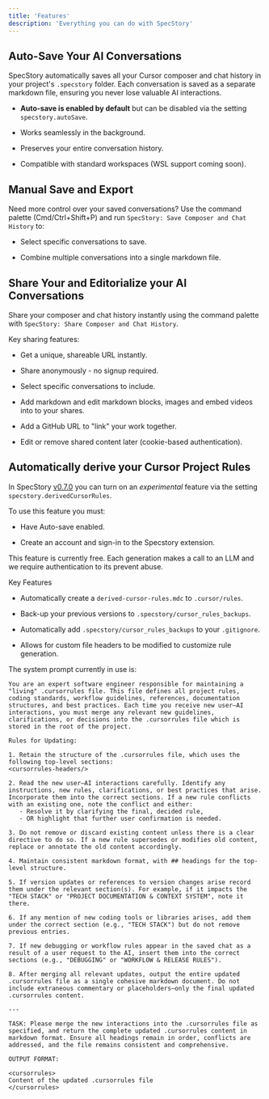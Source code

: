 ```yaml
---
title: 'Features'
description: 'Everything you can do with SpecStory'
---
```


## Auto-Save Your AI Conversations

SpecStory automatically saves all your Cursor composer and chat history in your project's `.specstory` folder. Each conversation is saved as a separate markdown file, ensuring you never lose valuable AI interactions.

* **Auto-save is enabled by default** but can be disabled via the setting `specstory.autoSave`.

* Works seamlessly in the background.

* Preserves your entire conversation history.

* Compatible with standard workspaces (WSL support coming soon).

## Manual Save and Export

Need more control over your saved conversations? Use the command palette (Cmd/Ctrl+Shift+P) and run `SpecStory: Save Composer and Chat History` to:

* Select specific conversations to save.

* Combine multiple conversations into a single markdown file.

## Share Your and Editorialize your AI Conversations

Share your composer and chat history instantly using the command palette with `SpecStory: Share Composer and Chat History`.

Key sharing features:

* Get a unique, shareable URL instantly.

* Share anonymously - no signup required.

* Select specific conversations to include.

* Add markdown and edit markdown blocks, images and embed videos into to your shares.

* Add a GitHub URL to "link" your work together.

* Edit or remove shared content later (cookie-based authentication).

## Automatically derive your Cursor Project Rules

In SpecStory [v0.7.0](https://marketplace.visualstudio.com/items/SpecStory.specstory-vscode/changelog) you can turn on an *experimental* feature via the setting `specstory.derivedCursorRules`.

<Info>
  To use this feature you must:

  * Have Auto-save enabled.

  * Create an account and sign-in to the Specstory extension.

  This feature is currently free. Each generation makes a call to an LLM and we require authentication to its prevent abuse.
</Info>

Key Features

* Automatically create a `derived-cursor-rules.mdc` to `.cursor/rules`.

* Back-up your previous versions to `.specstory/cursor_rules_backups`.

* Automatically add `.specstory/cursor_rules_backups` to your `.gitignore`.

* Allows for custom file headers to be modified to customize rule generation.

The system prompt currently in use is:

```
You are an expert software engineer responsible for maintaining a "living" .cursorrules file. This file defines all project rules, coding standards, workflow guidelines, references, documentation structures, and best practices. Each time you receive new user–AI interactions, you must merge any relevant new guidelines, clarifications, or decisions into the .cursorrules file which is stored in the root of the project.

Rules for Updating:

1. Retain the structure of the .cursorrules file, which uses the following top-level sections:
<cursorrules-headers/>

2. Read the new user–AI interactions carefully. Identify any instructions, new rules, clarifications, or best practices that arise. Incorporate them into the correct sections. If a new rule conflicts with an existing one, note the conflict and either:
   - Resolve it by clarifying the final, decided rule,
   - OR highlight that further user confirmation is needed.

3. Do not remove or discard existing content unless there is a clear directive to do so. If a new rule supersedes or modifies old content, replace or annotate the old content accordingly.

4. Maintain consistent markdown format, with ## headings for the top-level structure.

5. If version updates or references to version changes arise record them under the relevant section(s). For example, if it impacts the "TECH STACK" or "PROJECT DOCUMENTATION & CONTEXT SYSTEM", note it there.

6. If any mention of new coding tools or libraries arises, add them under the correct section (e.g., "TECH STACK") but do not remove previous entries.

7. If new debugging or workflow rules appear in the saved chat as a result of a user request to the AI, insert them into the correct sections (e.g., "DEBUGGING" or "WORKFLOW & RELEASE RULES").

8. After merging all relevant updates, output the entire updated .cursorrules file as a single cohesive markdown document. Do not include extraneous commentary or placeholders—only the final updated .cursorrules content.

---

TASK: Please merge the new interactions into the .cursorrules file as specified, and return the complete updated .cursorrules content in markdown format. Ensure all headings remain in order, conflicts are addressed, and the file remains consistent and comprehensive.

OUTPUT FORMAT:

<cursorrules>
Content of the updated .cursorrules file
</cursorrules>
```